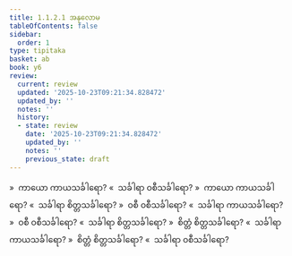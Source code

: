```yaml
---
title: 1.1.2.1 အနုလောမ
tableOfContents: false
sidebar:
  order: 1
type: tipitaka
basket: ab
book: y6
review:
  current: review
  updated: '2025-10-23T09:21:34.828472'
  updated_by: ''
  notes: ''
  history:
  - state: review
    date: '2025-10-23T09:21:34.828472'
    updated_by: ''
    notes: ''
    previous_state: draft
---
```



<ReviewStatus review={frontmatter.review} showDetails={true} />

<HypothesisAnnotation frontmatter={frontmatter} />

<DynamicBreadcrumb />

<Division number="4" book="y6" e="ch" v="34" p="2">

<Paragraph number="15" book="y6">
»  ကာယော ကာယသင်္ခါရော?
</Paragraph>

<Paragraph number="16" book="y6">
«  သင်္ခါရာ ဝစီသင်္ခါရော?
</Paragraph>

<Paragraph number="17" book="y6">
»  ကာယော ကာယသင်္ခါရော?
</Paragraph>

<Paragraph number="18" book="y6">
«  သင်္ခါရာ စိတ္တသင်္ခါရော?
</Paragraph>

<Paragraph number="19" book="y6">
»  ဝစီ ဝစီသင်္ခါရော?
</Paragraph>

<Paragraph number="20" book="y6">
«  သင်္ခါရာ ကာယသင်္ခါရော?
</Paragraph>

<Paragraph number="21" book="y6">
»  ဝစီ ဝစီသင်္ခါရော?
</Paragraph>

<Paragraph number="22" book="y6">
«  သင်္ခါရာ စိတ္တသင်္ခါရော?
</Paragraph>

<Paragraph number="23" book="y6">
»  စိတ္တံ စိတ္တသင်္ခါရော?
</Paragraph>

<Paragraph number="24" book="y6">
«  သင်္ခါရာ ကာယသင်္ခါရော?
</Paragraph>

<Paragraph number="25" book="y6">
»  စိတ္တံ စိတ္တသင်္ခါရော?
</Paragraph>

<Paragraph number="26" book="y6">
«  သင်္ခါရာ ဝစီသင်္ခါရော?
</Paragraph>
</Division>